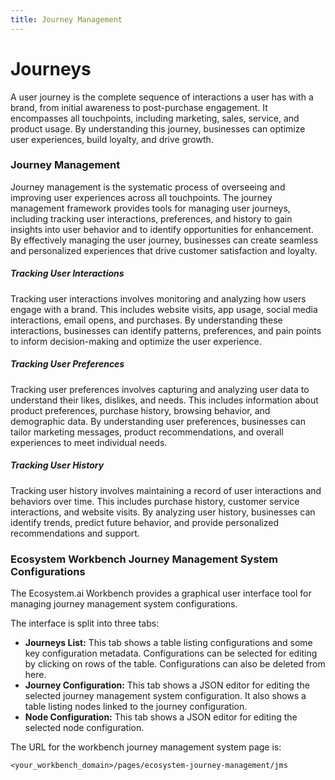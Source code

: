 ```yaml
---
title: Journey Management
---
```



# Journeys

A user journey is the complete sequence of interactions a user has with a brand, from initial awareness to post-purchase engagement. It encompasses all touchpoints, including marketing, sales, service, and product usage. By understanding this journey, businesses can optimize user experiences, build loyalty, and drive growth.

### Journey Management

Journey management is the systematic process of overseeing and improving user experiences across all touchpoints. The journey management framework provides tools for managing user journeys, including tracking user interactions, preferences, and history to gain insights into user behavior and to identify opportunities for enhancement. By effectively managing the user journey, businesses can create seamless and personalized experiences that drive customer satisfaction and loyalty.

##### Tracking User Interactions

Tracking user interactions involves monitoring and analyzing how users engage with a brand. This includes website visits, app usage, social media interactions, email opens, and purchases. By understanding these interactions, businesses can identify patterns, preferences, and pain points to inform decision-making and optimize the user experience.

##### Tracking User Preferences

Tracking user preferences involves capturing and analyzing user data to understand their likes, dislikes, and needs. This includes information about product preferences, purchase history, browsing behavior, and demographic data. By understanding user preferences, businesses can tailor marketing messages, product recommendations, and overall experiences to meet individual needs.

##### Tracking User History

Tracking user history involves maintaining a record of user interactions and behaviors over time. This includes purchase history, customer service interactions, and website visits. By analyzing user history, businesses can identify trends, predict future behavior, and provide personalized recommendations and support.

### Ecosystem Workbench Journey Management System Configurations

The Ecosystem.ai Workbench provides a graphical user interface tool for managing journey management system configurations.

The interface is split into three tabs:
- **Journeys List:** This tab shows a table listing configurations and some key configuration metadata. Configurations can be selected for editing by clicking on rows of the table. Configurations can also be deleted from here.
- **Journey Configuration:** This tab shows a JSON editor for editing the selected journey management system configuration. It also shows a table listing nodes linked to the journey configuration. 
- **Node Configuration:** This tab shows a JSON editor for editing the selected node configuration.

The URL for the workbench journey management system page is:

``<your_workbench_domain>/pages/ecosystem-journey-management/jms``
